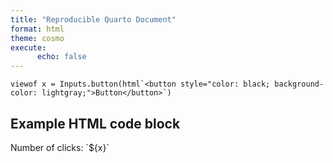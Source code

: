 ---
title: "Reproducible Quarto Document"
format: html
theme: cosmo
execute:
      echo: false
---

```{ojs}
viewof x = Inputs.button(html`<button style="color: black; background-color: lightgray;">Button</button>`)
```

```{=html}
<div>
<h2> Example HTML code block </h2>

Number of clicks: `${x}`

<div>
```